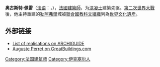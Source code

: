 '''奥古斯特·佩雷'''（[[法语|法语]]：'''{{lang|fr|Auguste Perret}}'''，{{bd|1874年|2月12日|1954年|2月25日|catIdx=P}}），[[法國|法國]][[建築師|建築師]]，为[[混凝土|混凝土]]建築先驱。[[第二次世界大戰|第二次世界大戰]]後，他主持重建的[[勒阿弗爾|勒阿弗爾]]城被[[聯合國教科文組織|聯合國教科文組織]]列為[[世界文化遺產|世界文化遺產]]。

== 外部链接 ==
* [https://archive.is/20121218055212/archiguide.free.fr/AR/perret.htm List of realisations on ARCHIGUIDE]
* [http://www.greatbuildings.com/architects/Auguste_Perret.html Auguste Perret on GreatBuildings.com] {{Wayback|url=http://www.greatbuildings.com/architects/Auguste_Perret.html |date=20201113143106 }}

{{Authority control}}
{{France-artist-stub}}
{{DEFAULTSORT:Perret, Auguste}}
[[Category:法国建筑师|Category:法国建筑师]]
[[Category:伊克塞尔人|Category:伊克塞尔人]]